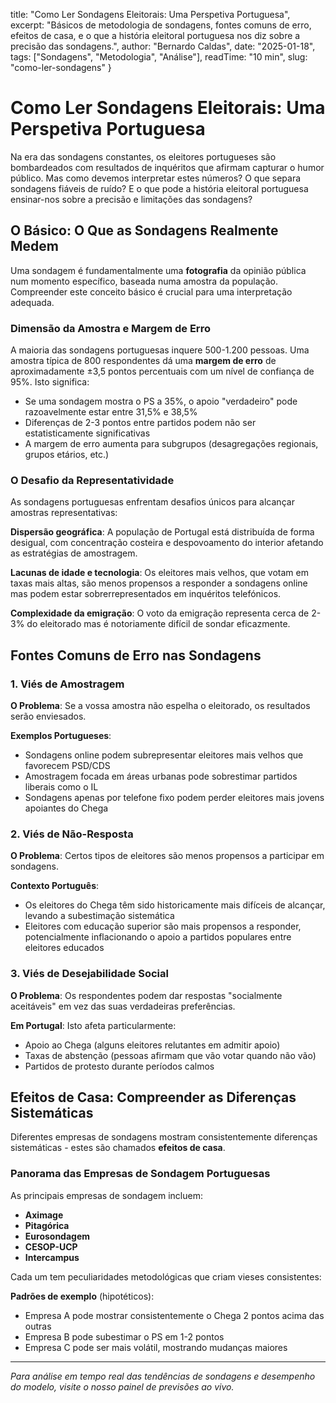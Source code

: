   title: "Como Ler Sondagens Eleitorais: Uma Perspetiva Portuguesa",
  excerpt: "Básicos de metodologia de sondagens, fontes comuns de erro, efeitos de casa, e o que a história eleitoral portuguesa nos diz sobre a precisão das sondagens.",
  author: "Bernardo Caldas",
  date: "2025-01-18",
  tags: ["Sondagens", "Metodologia", "Análise"],
  readTime: "10 min",
  slug: "como-ler-sondagens"
}

# Como Ler Sondagens Eleitorais: Uma Perspetiva Portuguesa

Na era das sondagens constantes, os eleitores portugueses são bombardeados com resultados de inquéritos que afirmam capturar o humor público. Mas como devemos interpretar estes números? O que separa sondagens fiáveis de ruído? E o que pode a história eleitoral portuguesa ensinar-nos sobre a precisão e limitações das sondagens?

## O Básico: O Que as Sondagens Realmente Medem

Uma sondagem é fundamentalmente uma **fotografia** da opinião pública num momento específico, baseada numa amostra da população. Compreender este conceito básico é crucial para uma interpretação adequada.

### Dimensão da Amostra e Margem de Erro

A maioria das sondagens portuguesas inquere 500-1.200 pessoas. Uma amostra típica de 800 respondentes dá uma **margem de erro** de aproximadamente ±3,5 pontos percentuais com um nível de confiança de 95%. Isto significa:

- Se uma sondagem mostra o PS a 35%, o apoio "verdadeiro" pode razoavelmente estar entre 31,5% e 38,5%
- Diferenças de 2-3 pontos entre partidos podem não ser estatisticamente significativas
- A margem de erro aumenta para subgrupos (desagregações regionais, grupos etários, etc.)

### O Desafio da Representatividade

As sondagens portuguesas enfrentam desafios únicos para alcançar amostras representativas:

**Dispersão geográfica**: A população de Portugal está distribuída de forma desigual, com concentração costeira e despovoamento do interior afetando as estratégias de amostragem.

**Lacunas de idade e tecnologia**: Os eleitores mais velhos, que votam em taxas mais altas, são menos propensos a responder a sondagens online mas podem estar sobrerrepresentados em inquéritos telefónicos.

**Complexidade da emigração**: O voto da emigração representa cerca de 2-3% do eleitorado mas é notoriamente difícil de sondar eficazmente.

## Fontes Comuns de Erro nas Sondagens

### 1. Viés de Amostragem

**O Problema**: Se a vossa amostra não espelha o eleitorado, os resultados serão enviesados.

**Exemplos Portugueses**: 
- Sondagens online podem subrepresentar eleitores mais velhos que favorecem PSD/CDS
- Amostragem focada em áreas urbanas pode sobrestimar partidos liberais como o IL
- Sondagens apenas por telefone fixo podem perder eleitores mais jovens apoiantes do Chega

### 2. Viés de Não-Resposta

**O Problema**: Certos tipos de eleitores são menos propensos a participar em sondagens.

**Contexto Português**: 
- Os eleitores do Chega têm sido historicamente mais difíceis de alcançar, levando a subestimação sistemática
- Eleitores com educação superior são mais propensos a responder, potencialmente inflacionando o apoio a partidos populares entre eleitores educados

### 3. Viés de Desejabilidade Social

**O Problema**: Os respondentes podem dar respostas "socialmente aceitáveis" em vez das suas verdadeiras preferências.

**Em Portugal**: Isto afeta particularmente:
- Apoio ao Chega (alguns eleitores relutantes em admitir apoio)
- Taxas de abstenção (pessoas afirmam que vão votar quando não vão)
- Partidos de protesto durante períodos calmos


## Efeitos de Casa: Compreender as Diferenças Sistemáticas

Diferentes empresas de sondagens mostram consistentemente diferenças sistemáticas - estes são chamados **efeitos de casa**.

### Panorama das Empresas de Sondagem Portuguesas

As principais empresas de sondagem incluem:
- **Aximage**
- **Pitagórica** 
- **Eurosondagem**
- **CESOP-UCP**
- **Intercampus**

Cada um tem peculiaridades metodológicas que criam vieses consistentes:

**Padrões de exemplo** (hipotéticos):
- Empresa A pode mostrar consistentemente o Chega 2 pontos acima das outras
- Empresa B pode subestimar o PS em 1-2 pontos  
- Empresa C pode ser mais volátil, mostrando mudanças maiores

---

*Para análise em tempo real das tendências de sondagens e desempenho do modelo, visite o nosso painel de previsões ao vivo.*